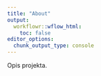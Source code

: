```yaml
---
title: "About"
output:
  workflowr::wflow_html:
    toc: false
editor_options:
  chunk_output_type: console
---
```


Opis projekta. 
